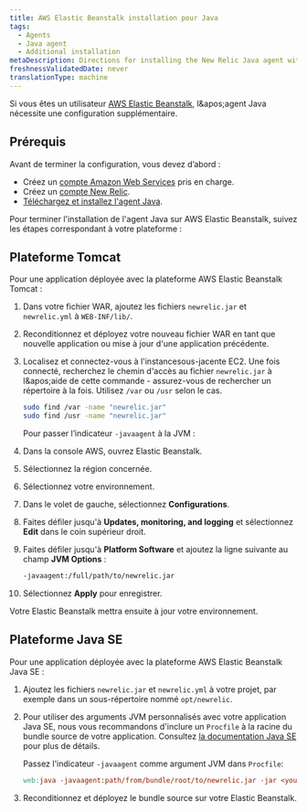 ```yaml
---
title: AWS Elastic Beanstalk installation pour Java
tags:
  - Agents
  - Java agent
  - Additional installation
metaDescription: Directions for installing the New Relic Java agent with Elastic Beanstalk.
freshnessValidatedDate: never
translationType: machine
---
```


Si vous êtes un utilisateur [<DNT>AWS Elastic Beanstalk</DNT>](http://docs.amazonwebservices.com/elasticbeanstalk/latest/gsg/), l&amp;apos;agent Java nécessite une configuration supplémentaire.

## Prérequis

Avant de terminer la configuration, vous devez d’abord :

* Créez un [compte Amazon Web Services](http://aws.amazon.com/elasticbeanstalk/) pris en charge.
* Créez un [compte New Relic](http://newrelic.com/signup).
* [Téléchargez et installez l'agent Java](/docs/agents/java-agent/installation/java-agent-manual-installation).

Pour terminer l'installation de l'agent Java sur <DNT>AWS Elastic Beanstalk</DNT>, suivez les étapes correspondant à votre plateforme :

## Plateforme Tomcat

Pour une application déployée avec la plateforme <DNT>AWS Elastic Beanstalk Tomcat</DNT> :

1. Dans votre fichier WAR, ajoutez les fichiers `newrelic.jar` et `newrelic.yml` à `WEB-INF/lib/`.

2. Reconditionnez et déployez votre nouveau fichier WAR en tant que nouvelle application ou mise à jour d'une application précédente.

3. Localisez et connectez-vous à l'instancesous-jacente EC2. Une fois connecté, recherchez le chemin d'accès au fichier `newrelic.jar` à l&amp;apos;aide de cette commande - assurez-vous de rechercher un répertoire à la fois. Utilisez `/var` ou `/usr` selon le cas.

   ```sh
   sudo find /var -name "newrelic.jar"
   sudo find /usr -name "newrelic.jar"
   ```

   Pour passer l’indicateur `-javaagent` à la JVM :

4. Dans la console AWS, ouvrez Elastic Beanstalk.

5. Sélectionnez la région concernée.

6. Sélectionnez votre environnement.

7. Dans le volet de gauche, sélectionnez <DNT>**Configurations**</DNT>.

8. Faites défiler jusqu'à <DNT>**Updates, monitoring, and logging**</DNT> et sélectionnez <DNT>**Edit**</DNT> dans le coin supérieur droit.

9. Faites défiler jusqu'à <DNT>**Platform Software**</DNT> et ajoutez la ligne suivante au champ <DNT>**JVM Options**</DNT> :

   ```sh
   -javaagent:/full/path/to/newrelic.jar
   ```

10. Sélectionnez <DNT>**Apply**</DNT> pour enregistrer.

Votre <DNT>Elastic Beanstalk</DNT> mettra ensuite à jour votre environnement.

## Plateforme Java SE

Pour une application déployée avec la plateforme <DNT>AWS Elastic Beanstalk Java SE</DNT> :

1. Ajoutez les fichiers `newrelic.jar` et `newrelic.yml` à votre projet, par exemple dans un sous-répertoire nommé `opt/newrelic`.

2. Pour utiliser des arguments JVM personnalisés avec votre application Java SE, nous vous recommandons d'inclure un `Procfile` à la racine du bundle source de votre application. Consultez [la documentation Java SE](https://docs.aws.amazon.com/elasticbeanstalk/latest/dg/java-se-platform.html) pour plus de détails.

   Passez l'indicateur `-javaagent` comme argument JVM dans `Procfile`:

   ```makefile
   web:java -javaagent:path/from/bundle/root/to/newrelic.jar -jar <your-application>.jar
   ```

3. Reconditionnez et déployez le bundle source sur votre Elastic Beanstalk.